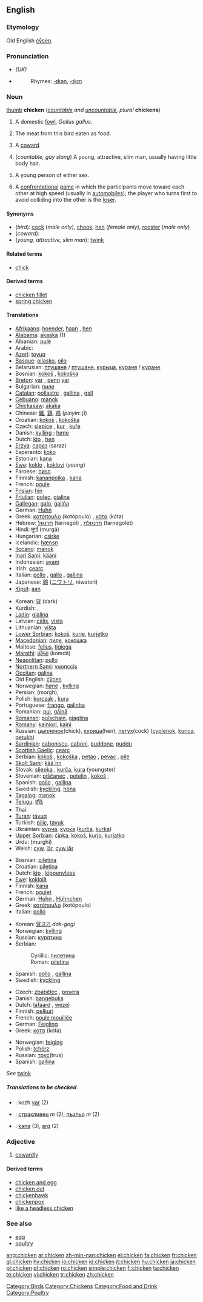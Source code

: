 ==English==
{{wikipedia}}

===Etymology===
Old English [[cycen|ċȳcen]].

===Pronunciation===
{{wikispecies|Gallus gallus}}
{{commonspar|Gallus gallus}}
*{{IPA|/'ʧɪkɪn/}} ''(UK)''
*{{audio|en-us-chicken.ogg|Audio (US)}}
*:Rhymes: [[Rhymes:English:-ɪkən|-ɪkən]], [[Rhymes:English:-ɪkɪn|-ɪkɪn]]

===Noun===
[[image:Chicken portrait.jpg|thumb]]
'''chicken''' (''[[countable]] and [[uncountable]], plural'' '''chickens''')

# {{countable}} A domestic [[fowl]], ''Gallus gallus''.
# {{uncountable}} The meat from this bird eaten as food.
# {{context|countable|slang}} A [[coward]].
# (''countable, gay slang'') A young, attractive, slim man, usually having little body hair.
# {{context|countable|slang}} A young person of either sex.
# A [[confrontational]] [[game]] in which the participants move toward each other at high speed (usually in [[automobile]]s); the player who turns first to avoid colliding into the other is the [[loser]].

====Synonyms====
*(''bird''): [[cock]] (''male only''), [[chook]], [[hen]] (''female only''), [[rooster]] (''male only'')
*(''coward''):
*(''young, attractive, slim man''): [[twink]]

====Related terms====
*[[chick]]

====Derived terms====
*[[chicken fillet]]
*[[spring chicken]]

====Translations====

{{trans-top|bird}}
*[[Afrikaans]]: [[hoender]], [[haan]] {{m}}, [[hen]] {{f}}
*[[Alabama]]: [[akaaka]] (1)
*Albanian: [[pulë]]
*Arabic: {{ARchar|[[دّجاج]]}}
*[[Azeri]]: [[toyuq]]
*[[Basque]]: [[oilasko]], [[oilo]]
*Belarusian: [[птушаня]] / [[птушане]], [[курыца]], [[кураня]] / [[куране]]
*Bosnian: [[kokoš#Bosnian|kokoš]] {{f}}, [[kokoška#Bosnian|kokoška]] {{f}}
*[[Breton]]: [[yar]] {{f}}, [[penn]] [[yar]] {{m}}
*Bulgarian: [[пиле]] {{n}}
*[[Catalan]]: [[pollastre]] {{m}}, [[gallina]] {{f}}, [[gall]] {{m}}
*[[Cebuano]]: [[manok]]
*[[Chickasaw]]: [[akaka]]
*Chinese: [[雞]], [[鷄]], [[鸡]] (''pinyin'': jī)
*Croatian: [[kokoš#Croatian|kokoš]] {{f}}, [[kokoška#Croatian|kokoška]] {{f}}
*Czech: [[slepice]] {{f}},  [[kur]] {{m}}, [[kuře]] {{n}} {{italbrac|young}}
*Danish: [[kylling]] {{c}}; [[høne]] {{c}}
*Dutch: [[kip#Dutch|kip]] {{f}}, [[hen#Dutch|hen]] {{f}}
*[[Erzya]]: [[сараз]] (saraz)
*Esperanto: [[koko]]
*Estonian: [[kana]]
*[[Ewe]]: [[koklo]] {{n}}, [[koklovi]] {{n}} (''young'')
*Faroese: [[høsn]]
*Finnish: [[kananpoika]] {{italbrac|young}}, [[kana]] {{italbrac|female}}
*French: [[poule]] {{f}}
*[[Frisian]]: [[hin#Frisian|hin]]
*[[Friulian]]: [[poleç]], [[gjaline]]
*[[Gallegan]]: [[galo]], [[galiña]]
*German: [[Huhn]] {{n}}
*Greek: [[κοτόπουλο]] (kotópoulo) {{n}}, [[κότα]] (kóta) {{f}}
*Hebrew: [[תרנגול]] (tarnegol) {{m}}, [[תרנגולת]] (tarnegolet) {{f}}
*Hindi: [[मुर्गा]] (murgā)
*Hungarian: [[csirke]]
*Icelandic: [[hænsn]]
*[[Ilocano]]: [[manok]]
*[[Inari Sami]]: [[kääni]]
*Indonesian: [[ayam]]
*Irish: [[cearc]]
*Italian: [[pollo]] {{m}}, [[gallo]] {{m}}, [[gallina]] {{f}}
*Japanese: [[鶏]] ([[ニワトリ]], niwatori)
*[[Kiput]]: [[aan]]
{{trans-mid}}
*Korean: [[닭]] (dark)
*Kurdish: {{KUchar|[[مریشک]]}}, {{KUchar|[[مامر]]}}
*[[Ladin]]: [[gialina]]
*Latvian: [[cālis]], [[vista#Latvian|vista]]
*Lithuanian: [[višta]]
*[[Lower Sorbian]]: [[kokoš]], [[kurje]], [[kurjetko]]
*[[Macedonian]]: [[пиле]], [[кокошка]]
*Maltese: [[fellus]], [[tiġieġa]]
*[[Marathi]]: [[कोम्डा]] (komdā)
*[[Neapolitan]]: [[pùllo]]
*[[Northern Sami]]: [[vuonccis]]
*[[Occitan]]: [[galina]]
*Old English: [[cycen|ċȳcen]] {{n}}
*Norwegian: [[høne]] {{f}}, [[kylling]] {{m}}
*Persian: {{FAchar|[[مرغ]]}} (morgh), {{FAchar|[[جوجه]]}}
*Polish: [[kurczak]] {{m}}, [[kura]] {{f}}
*Portuguese: [[frango]], [[galinha]]
*Romanian: [[pui]], [[găină]]
*[[Romansh]]: [[pulschain]], [[giaglina]]
*[[Romany]]: [[kainiori]], [[kaini]] {{f}}
*Russian: [[цыпленок]](chick), [[курица]](hen), [[петух]](cock) ([[cyplenok]], [[kurica]], [[petukh]]) '' ''
*[[Sardinian]]: [[caboniscu]], [[caboni]], [[puddone]], [[puddu]]
*[[Scottish Gaelic]]: [[cearc]]
*Serbian: [[kokoš#Serbian|kokoš]] {{f}}, [[kokoška#Serbian|kokoška]] {{f}}, [[petao]] {{m}}, [[pevac]] {{m}}, [[pile]] {{n}}
*[[Skolt Sami]]: [[kää´nn]]
*Slovak: [[sliepka]] {{f}}, [[kurča]], [[kura]] {{n}} (youngster)
*Slovenian: [[piščanec]] {{m}}, [[petelin]] {{m}} {{italbrac|male}}, [[kokoš]] {{f}} {{italbrac|female}},
*Spanish: [[pollo]] {{m}}, [[gallina]] {{f}}
*Swedish: [[kyckling]], [[höna]]
*[[Tagalog]]: [[manok]]
*[[Telugu]]: [[కోడి]]
*Thai: {{THchar|[[ไก่]]}}
*[[Turan]]: [[távuq]]
*Turkish: [[piliç]], [[tavuk]]
*Ukrainian: [[курча]], [[курка]] ([[kurča]], [[kurka]])
*[[Upper Sorbian]]: [[ćipka]], [[kokoš]], [[kurjo]], [[kurjatko]]
*Urdu: {{URchar|[[مرغى]]}} (murghi)
*Welsh: [[cyw]], [[iâr]], [[cyw iâr]]
{{trans-bottom}}

{{trans-top|meat}}
*Bosnian: [[piletina#Bosnian|piletina]] {{f}}
*Croatian: [[piletina#Croatian|piletina]] {{f}}
*Dutch: [[kip]] {{f}}, [[kippenvlees]] {{n}}
*[[Ewe]]: [[koklolã]] {{n}}
*Finnish: [[kana]]
*French: [[poulet]] {{m}}
*German: [[Huhn]] {{n}}, [[Hühnchen]] {{n}}
*Greek: [[κοτόπουλο]] (kotópoulo) {{n}}
*Italian: [[pollo]] {{m}}
{{trans-mid}}
*Korean: [[닭고기]] ''dak-gogi''
*Norwegian: [[kylling]] {{m}}
*Russian: [[курятина]] {{f}}
*Serbian:
*:Cyrillic: [[пилетина#Serbian|пилетина]] {{f}}
*:Roman: [[piletina#Serbian|piletina]] {{f}}
*Spanish: [[pollo]] {{m}}, [[gallina]] {{f}}
*Swedish: [[kyckling]]
{{trans-bottom}}

{{trans-top|coward}}
*Czech: [[zbabělec]] {{m}}, [[posera]] {{m}}
*Danish: [[bangebuks]] {{c}}
*Dutch: [[lafaard#Dutch|lafaard]] {{m}}, [[wezel]] {{m}}
*Finnish: [[pelkuri]]
*French: [[poule mouillée]] {{f}}
*German: [[Feigling]] {{m}}
*Greek: [[κότα]] (kóta) {{f}}
{{trans-mid}}
*Norwegian: [[feiging]] {{m}}
*Polish: [[tchórz]] {{m}}
*Russian: [[трус]](trus) {{m}}
*Spanish: [[gallina]] {{f}}
{{trans-bottom}}

{{trans-top|young, attractive, slim man}}
''See'' [[twink]]
{{trans-bottom}}

=====Translations to be checked=====
{{checktrans}}
*{{ttbc|Breton}}: kozh [[yar]] (2)
*{{ttbc|Bulgarian}}: [[страхливец]] ''m'' (2), [[пъзльо]] ''m'' (2)
*{{ttbc|Estonian}}: [[kana]] (3), [[arg]] (2)

===Adjective===
{{en-adj}}

# [[cowardly]]

====Derived terms====
*[[chicken and egg]]
*[[chicken out]]
*[[chickenhawk]]
*[[chickenpox]]
*[[like a headless chicken]]

===See also===
*[[egg]]
*[[poultry]]

[[Category:Birds]]
[[Category:Chickens]]
[[Category:Food and Drink]]
[[Category:Poultry]]

[[ang:chicken]]
[[ar:chicken]]
[[zh-min-nan:chicken]]
[[el:chicken]]
[[fa:chicken]]
[[fr:chicken]]
[[gl:chicken]]
[[hy:chicken]]
[[io:chicken]]
[[id:chicken]]
[[it:chicken]]
[[hu:chicken]]
[[ja:chicken]]
[[pl:chicken]]
[[pt:chicken]]
[[ro:chicken]]
[[simple:chicken]]
[[fi:chicken]]
[[ta:chicken]]
[[te:chicken]]
[[vi:chicken]]
[[tr:chicken]]
[[zh:chicken]]